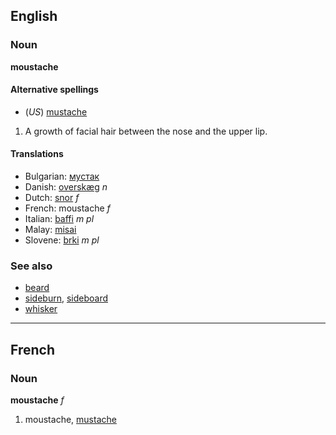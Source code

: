 ==English==
===Noun===
'''moustache'''

====Alternative spellings====
*(''US'') [[mustache]]

#A growth of facial hair between the nose and the upper lip.

====Translations====
*Bulgarian: [[мустак]]
*Danish: [[overskæg]] ''n''
*Dutch: [[snor]] ''f''
*French: moustache ''f''
*Italian: [[baffi]] ''m pl''
*Malay: [[misai]]
*Slovene: [[brki]] ''m pl''

===See also===
*[[beard]]
*[[sideburn]], [[sideboard]]
*[[whisker]]

----

==French==
===Noun===
'''moustache''' ''f''

# moustache, [[mustache]]